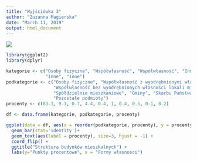 ```yaml
---
title: "Wyjściówka 3"
author: "Zuzanna Magierska"
date: "March 11, 2019"
output: html_document
---
```


![](wykres_stary.png)

```r
library(ggplot2)
library(dplyr)

kategorie <- c("Osoby fizyczne", "Współwłasność", "Współwłasność", "Inne", "Inne", "Inne", "Inne", "Inne",
               "Inne", "Inne")
podkategorie <- c("Osoby fizyczne", "Współwłasność z wyodrębnionymi własnościami lokali mieszkalnych",
                  "Współwłasność bez wyodrębnionych własności lokali mieszkalnych", "Nieustalona",
                  "Spółdzielnie mieszkaniowe", "Gminy", "Skarbu Państwa", "Zakłady pracy", "TBS", 
                  "Pozostałe podmioty")
procenty <- c(83.3, 9.1, 0.7, 4.4, 0.4, 1, 0.4, 0.5, 0.1, 0.2)

df <- data.frame(kategorie, podkategorie, procenty)

ggplot(data = df, aes(x = reorder(podkategorie, procenty), y = procenty)) +
  geom_bar(stat='identity')+
  geom_text(aes(label = procenty), size=3, hjust = -1) + 
  coord_flip() +
  ggtitle("Struktura budynków mieszkalnych") +
  labs(y="Punkty procentowe", x = "Formy własności")
```